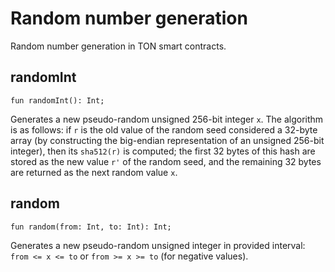 # Random number generation

Random number generation in TON smart contracts.

## randomInt
```
fun randomInt(): Int;
```
Generates a new pseudo-random unsigned 256-bit integer `x`. The algorithm is as follows: if `r` is the old value of the random seed considered a 32-byte array (by constructing the big-endian representation of an unsigned 256-bit integer), then its `sha512(r)` is computed; the first 32 bytes of this hash are stored as the new value `r'` of the random seed, and the remaining 32 bytes are returned as the next random value `x`.

## random
```
fun random(from: Int, to: Int): Int;
```

Generates a new pseudo-random unsigned integer in provided interval: `from <= x <= to` or `from >= x >= to` (for negative values).